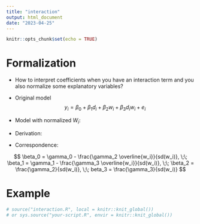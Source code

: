 ```yaml
---
title: "interaction"
output: html_document
date: "2023-04-25"
---
```


```r
knitr::opts_chunk$set(echo = TRUE)
```

# Formalization

* How to interpret coefficients when you have an interaction term and you also
normalize some explanatory variables?

* Original model
$$
y_i = \beta_0 + \beta_1 d_i + \beta_2 w_i + \beta_3 d_i w_i + e_i
$$

* Model with normalized $W_i$: 

\begin{align*}
& y_i = \gamma_0 + \gamma_1 d_i + \gamma_2 z_i + \gamma_3 d_i z_i + \epsilon_i \\
& z_i = \frac{w_i - \overline{w_i}}{sd(w_i)}
\end{align*}

* Derivation:

\begin{align*}
y_i &= \gamma_0 + \gamma_1 d_i + \gamma_2 z_i + \gamma_3 d_i z_i + \epsilon_i\\
&= \gamma_0 + \gamma_1 d_i + \gamma_2 \frac{w_i - \overline{w_i}}{sd(w_i)} + 
\gamma_3 d_i \frac{w_i - \overline{w_i}}{sd(w_i)} + \epsilon_i\\
&= \gamma_0 - \frac{\gamma_2 \overline{w_i}}{sd(w_i)} +
\gamma_1 d_i - \frac{\gamma_3 \overline{w_i}}{sd(w_i)} d_i + 
\frac{\gamma_2}{sd(w_i)} w_i + \frac{\gamma_3}{sd(w_i)} d_i w_i + \epsilon_i\\
\end{align*}

* Correspondence:

$$
\beta_0 = \gamma_0 - \frac{\gamma_2 \overline{w_i}}{sd(w_i)}, \;\;
\beta_1 = \gamma_1 - \frac{\gamma_3 \overline{w_i}}{sd(w_i)}, \;\;
\beta_2 = \frac{\gamma_2}{sd(w_i)}, \;\; beta_3 = \frac{\gamma_3}{sd(w_i)}
$$



# Example

```r
# source("interaction.R", local = knitr::knit_global())
# or sys.source("your-script.R", envir = knitr::knit_global())
```
